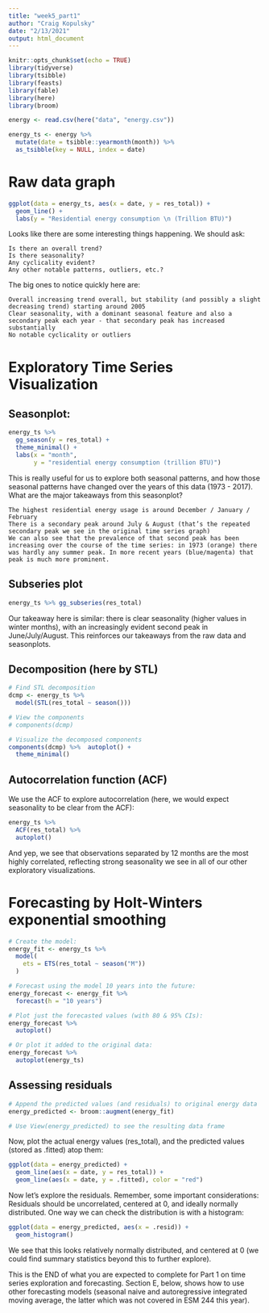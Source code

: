 ```yaml
---
title: "week5_part1"
author: "Craig Kopulsky"
date: "2/13/2021"
output: html_document
---
```


```r
knitr::opts_chunk$set(echo = TRUE)
library(tidyverse)
library(tsibble)
library(feasts)
library(fable)
library(here)
library(broom)
```

```r
energy <- read.csv(here("data", "energy.csv"))
```


```r
energy_ts <- energy %>%
  mutate(date = tsibble::yearmonth(month)) %>% 
  as_tsibble(key = NULL, index = date)
```

# Raw data graph

```r
ggplot(data = energy_ts, aes(x = date, y = res_total)) +
  geom_line() +
  labs(y = "Residential energy consumption \n (Trillion BTU)")
```

Looks like there are some interesting things happening. We should ask:

    Is there an overall trend?
    Is there seasonality?
    Any cyclicality evident?
    Any other notable patterns, outliers, etc.?

The big ones to notice quickly here are:

    Overall increasing trend overall, but stability (and possibly a slight decreasing trend) starting around 2005
    Clear seasonality, with a dominant seasonal feature and also a secondary peak each year - that secondary peak has increased substantially
    No notable cyclicality or outliers


# Exploratory Time Series Visualization

## Seasonplot:

```r
energy_ts %>% 
  gg_season(y = res_total) +
  theme_minimal() +
  labs(x = "month",
       y = "residential energy consumption (trillion BTU)")
```

This is really useful for us to explore both seasonal patterns, and how those seasonal patterns have changed over the years of this data (1973 - 2017). What are the major takeaways from this seasonplot?

    The highest residential energy usage is around December / January / February
    There is a secondary peak around July & August (that’s the repeated secondary peak we see in the original time series graph)
    We can also see that the prevalence of that second peak has been increasing over the course of the time series: in 1973 (orange) there was hardly any summer peak. In more recent years (blue/magenta) that peak is much more prominent.


## Subseries plot

```r
energy_ts %>% gg_subseries(res_total)
```
Our takeaway here is similar: there is clear seasonality (higher values in winter months), with an increasingly evident second peak in June/July/August. This reinforces our takeaways from the raw data and seasonplots.


## Decomposition (here by STL)

```r
# Find STL decomposition
dcmp <- energy_ts %>% 
  model(STL(res_total ~ season()))

# View the components
# components(dcmp)

# Visualize the decomposed components
components(dcmp) %>%  autoplot() +
  theme_minimal()
```

## Autocorrelation function (ACF)

We use the ACF to explore autocorrelation (here, we would expect seasonality to be clear from the ACF):

```r
energy_ts %>% 
  ACF(res_total) %>% 
  autoplot()
```

And yep, we see that observations separated by 12 months are the most highly correlated, reflecting strong seasonality we see in all of our other exploratory visualizations.


# Forecasting by Holt-Winters exponential smoothing

```r
# Create the model:
energy_fit <- energy_ts %>% 
  model(
    ets = ETS(res_total ~ season("M"))
  )

# Forecast using the model 10 years into the future:
energy_forecast <- energy_fit %>% 
  forecast(h = "10 years")

# Plot just the forecasted values (with 80 & 95% CIs):
energy_forecast %>% 
  autoplot()
```

```r
# Or plot it added to the original data:
energy_forecast %>% 
  autoplot(energy_ts)
```

## Assessing residuals

```r
# Append the predicted values (and residuals) to original energy data
energy_predicted <- broom::augment(energy_fit)

# Use View(energy_predicted) to see the resulting data frame
```

Now, plot the actual energy values (res_total), and the predicted values (stored as .fitted) atop them:

```r
ggplot(data = energy_predicted) +
  geom_line(aes(x = date, y = res_total)) +
  geom_line(aes(x = date, y = .fitted), color = "red")
```

Now let’s explore the residuals. Remember, some important considerations: Residuals should be uncorrelated, centered at 0, and ideally normally distributed. One way we can check the distribution is with a histogram:

```r
ggplot(data = energy_predicted, aes(x = .resid)) +
  geom_histogram()
```

We see that this looks relatively normally distributed, and centered at 0 (we could find summary statistics beyond this to further explore).

This is the END of what you are expected to complete for Part 1 on time series exploration and forecasting. Section E, below, shows how to use other forecasting models (seasonal naive and autoregressive integrated moving average, the latter which was not covered in ESM 244 this year).














